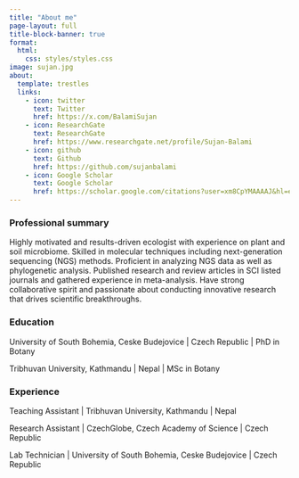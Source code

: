 ```yaml
---
title: "About me"
page-layout: full
title-block-banner: true
format: 
  html: 
    css: styles/styles.css
image: sujan.jpg
about:
  template: trestles
  links:
    - icon: twitter
      text: Twitter
      href: https://x.com/BalamiSujan
    - icon: ResearchGate
      text: ResearchGate
      href: https://www.researchgate.net/profile/Sujan-Balami
    - icon: github
      text: Github
      href: https://github.com/sujanbalami
    - icon: Google Scholar
      text: Google Scholar
      href: https://scholar.google.com/citations?user=xm8CpYMAAAAJ&hl=en
---
```

:::{.about-extra}
### Professional summary
Highly motivated and results-driven ecologist with experience on plant and soil microbiome. Skilled in molecular techniques including next-generation sequencing (NGS) methods. Proficient in analyzing NGS data as well as phylogenetic analysis. Published research and review articles in SCI listed journals and gathered experience in meta-analysis. Have strong collaborative spirit and passionate about conducting innovative research that drives scientific breakthroughs.

### Education
University of South Bohemia, Ceske Budejovice \| Czech Republic \| PhD in Botany

Tribhuvan University, Kathmandu \| Nepal \| MSc in Botany

### Experience

Teaching Assistant \| Tribhuvan University, Kathmandu \| Nepal

Research Assistant \| CzechGlobe, Czech Academy of Science \| Czech Republic

Lab Technician \| University of South Bohemia, Ceske Budejovice \| Czech Republic
:::


